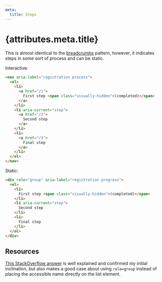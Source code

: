 ```yaml
---
meta:
  title: Steps
---
```


# {attributes.meta.title}

This is almost identical to the [breadcrumbs](/patterns/breadcrumbs) pattern,
however, it indicates steps in some sort of process and can be static.

Interactive:

```html
<nav aria-label="registration process">
  <ol>
    <li>
      <a href="/1">
        First step <span class="visually-hidden">(completed)</span>
      </a>
    </li>
    <li aria-current="step">
      <a href="/2">
        Second step
      </a>
    </li>
    <li>
      <a href="/3">
        Final step
      </a>
    </li>
  </ol>
</nav>
```

Static:

```html
<div role="group" aria-label="registration progress">
  <ol>
    <li>
      First step <span class="visually-hidden">(completed)</span>
    </li>
    <li aria-current="step">
      Second step
    </li>
    <li>
      Final step
    </li>
  </ol>
</div>
```

## Resources

[This StackOverflow answer](https://stackoverflow.com/a/52935539) is well
explained and confirmed my initial inclination, but also makes a good case about
using `role=group` instead of placing the accessible name directly on the list
element.
